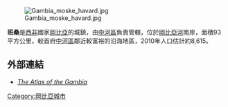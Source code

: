 {{Infobox Settlement
<!--See the Table at Infobox Settlement for all fields and descriptions of usage-->
<!-- Basic info  ---------------->
|official_name          =班桑
|other_name             =
|native_name            =  <!-- for cities whose native name is not in English -->
|nickname               = 
|settlement_type        = <!--For Town or Village (Leave blank for the default City)-->
|motto                  =
<!-- images and maps  ----------->
|image_skyline          = Gambia bansang havard.jpg
|imagesize              = 300px
|image_caption          = 
|image_flag             = 
|flag_size              =
|image_seal             = 
|seal_size              =
|image_shield           = 
|shield_size            =
|image_blank_emblem     = 
|blank_emblem_type      =
|blank_emblem_size      =
|image_map              = 
|mapsize                = 
|map_caption            = 
|image_map1             = 
|mapsize1               = 
|map_caption1           = 
|image_dot_map          =
|dot_mapsize            =
|dot_map_caption        =
|dot_x =  |dot_y =
|pushpin_map            = Gambia <!-- the name of a location map as per http://en.wikipedia.org/wiki/Template:Location_map -->
|pushpin_label_position =bottom
|pushpin_mapsize            =300
|pushpin_map_caption    =<!-- Location ------------------>
|coordinates_region     = GM
|subdivision_type       = 國家
|subdivision_name       = {{GAM}}
|subdivision_type1      = 區 
|subdivision_name1      = [[中河區|中河區]]
|subdivision_type2      = 
|subdivision_name2      = 
|subdivision_type3      = 
|subdivision_name3      = 
|subdivision_type4      = 
|subdivision_name4      =
<!-- Politics ----------------->
|government_footnotes   =
|government_type        =
|leader_title           =
|leader_name            =
|leader_title1          =  <!-- for places with, say, both a mayor and a city manager -->
|leader_name1           =
|leader_title2          =
|leader_name2           =
|leader_title3          =
|leader_name3           =
|leader_title4          =
|leader_name4           =
|established_title      =  <!-- Settled -->
|established_date       = 
|established_title2     =  <!-- Incorporated (town) -->
|established_date2      = 
|established_title3     =  <!-- Incorporated (city) -->
|established_date3      =
<!-- Area    --------------------->
|area_magnitude         = 
|unit_pref                =Imperial <!--Enter: Imperial, if Imperial (metric) is desired-->
|area_footnotes           =
|area_total_km2           = 
|area_land_km2            = <!--See table @ Template:Infobox Settlement for details on automatic unit conversion-->
|area_water_km2           =
|area_total_sq_mi         =
|area_land_sq_mi          =
|area_water_sq_mi         =
|area_water_percent       =
|area_urban_km2           =
|area_urban_sq_mi         =
|area_metro_km2           =
|area_metro_sq_mi         =
|area_blank1_title        =
|area_blank1_km2          =
|area_blank1_sq_mi        =
<!-- Population   ----------------------->
|population_as_of               = 
|population_footnotes           =
|population_note                =
|population_total               = 8,500
|population_density_km2         =
|population_density_sq_mi       =
|population_metro               =
|population_density_metro_km2   =
|population_density_metro_sq_mi =
|population_urban               =
|population_density_urban_km2   =
|population_density_urban_sq_mi =
|population_blank1_title        =Ethnicities
|population_blank1              =
|population_blank2_title        =Religions
|population_blank2              =
|population_density_blank1_km2 =   
|population_density_blank1_sq_mi =
<!-- General information  --------------->
|timezone               = 
|utc_offset             = 
|timezone_DST           = 
|utc_offset_DST         = 
|latd=13|latm=26|lats= |latNS=N
|longd=14|longm=39|longs=|longEW=W
|elevation_footnotes    =  <!--for references: use <ref> </ref> tags-->
|elevation_m            = 
|elevation_ft           = <!-- accord. to Google Earth-->
<!-- Area/postal codes & others -------->
|postal_code_type       =  <!-- enter ZIP code, Postcode, Post code, Postal code... -->
|postal_code            =
|area_code              =
|blank_name             =
|blank_info             =
|blank1_name            =
|blank1_info            =
|website                = 
|footnotes              = 
}}

[[Image:Gambia_moske_havard.jpg|left]]

'''班桑'''是[[西非|西非]]國家[[岡比亞|岡比亞]]的城鎮，由[[中河區|中河區]]負責管轄，位於[[岡比亞河|岡比亞河]]南岸，面積93平方公里，較首府[[中河區|中河區]]鄰近較富裕的沿海地區，2010年人口估計約8,615。

==外部連結==
* ''[http://www.columbia.edu/~msj42/CentralRiver.htm The Atlas of the Gambia] {{Wayback|url=http://www.columbia.edu/~msj42/CentralRiver.htm |date=20120122065243 }}''

{{coord|13|26|N|14|39|W|region:GM_type:city|display=title}}

[[Category:岡比亞城市|Category:岡比亞城市]]

{{Gambia-stub}}